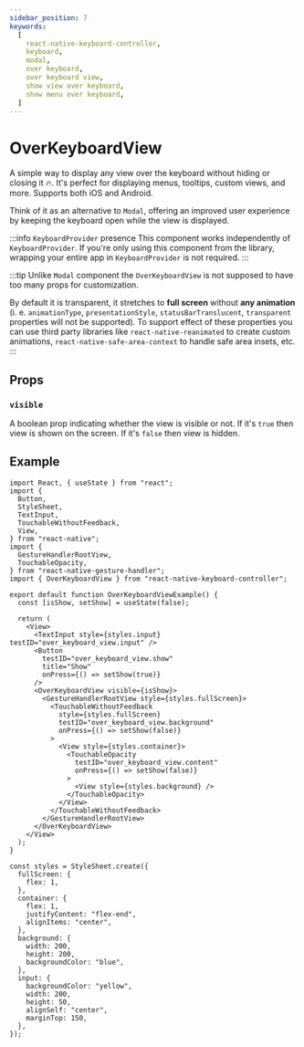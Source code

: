```yaml
---
sidebar_position: 7
keywords:
  [
    react-native-keyboard-controller,
    keyboard,
    modal,
    over keyboard,
    over keyboard view,
    show view over keyboard,
    show menu over keyboard,
  ]
---
```


# OverKeyboardView


<div style={{ display: "flex", justifyContent: "center", marginBottom: 20 }}>
  <Lottie
    className="lottie"
    animationData={lottie}
    style={{ width: 400, height: 400 }}
    loop
  />
</div>

A simple way to display any view over the keyboard without hiding or closing it 🔥. It's perfect for displaying menus, tooltips, custom views, and more. Supports both iOS and Android.

Think of it as an alternative to `Modal`, offering an improved user experience by keeping the keyboard open while the view is displayed.

:::info `KeyboardProvider` presence
This component works independently of `KeyboardProvider`. If you're only using this component from the library, wrapping your entire app in `KeyboardProvider` is not required.
:::

:::tip
Unlike `Modal` component the `OverKeyboardView` is not supposed to have too many props for customization.

By default it is transparent, it stretches to **full screen** without **any animation** (i. e. `animationType`, `presentationStyle`, `statusBarTranslucent`, `transparent` properties will not be supported). To support effect of these properties you can use third party libraries like `react-native-reanimated` to create custom animations, `react-native-safe-area-context` to handle safe area insets, etc.
:::

## Props

### `visible`

A boolean prop indicating whether the view is visible or not. If it's `true` then view is shown on the screen. If it's `false` then view is hidden.

## Example

```tsx
import React, { useState } from "react";
import {
  Button,
  StyleSheet,
  TextInput,
  TouchableWithoutFeedback,
  View,
} from "react-native";
import {
  GestureHandlerRootView,
  TouchableOpacity,
} from "react-native-gesture-handler";
import { OverKeyboardView } from "react-native-keyboard-controller";

export default function OverKeyboardViewExample() {
  const [isShow, setShow] = useState(false);

  return (
    <View>
      <TextInput style={styles.input} testID="over_keyboard_view.input" />
      <Button
        testID="over_keyboard_view.show"
        title="Show"
        onPress={() => setShow(true)}
      />
      <OverKeyboardView visible={isShow}>
        <GestureHandlerRootView style={styles.fullScreen}>
          <TouchableWithoutFeedback
            style={styles.fullScreen}
            testID="over_keyboard_view.background"
            onPress={() => setShow(false)}
          >
            <View style={styles.container}>
              <TouchableOpacity
                testID="over_keyboard_view.content"
                onPress={() => setShow(false)}
              >
                <View style={styles.background} />
              </TouchableOpacity>
            </View>
          </TouchableWithoutFeedback>
        </GestureHandlerRootView>
      </OverKeyboardView>
    </View>
  );
}

const styles = StyleSheet.create({
  fullScreen: {
    flex: 1,
  },
  container: {
    flex: 1,
    justifyContent: "flex-end",
    alignItems: "center",
  },
  background: {
    width: 200,
    height: 200,
    backgroundColor: "blue",
  },
  input: {
    backgroundColor: "yellow",
    width: 200,
    height: 50,
    alignSelf: "center",
    marginTop: 150,
  },
});
```
